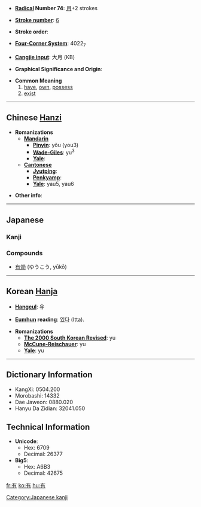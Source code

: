 * '''[[Wiktionary:Chinese radical index| Radical]] Number 74''': [[Wiktionary:Chinese radical index 月|月]]+2 strokes

* '''[[Wiktionary:Chinese total strokes index|Stroke number]]''': [[Wiktionary:Chinese total strokes index 6|6]]

* '''Stroke order''': 

* '''[[Wiktionary:Chinese four corner index|Four-Corner System]]''': 4022<sub>7</sub>

* '''[[Wiktionary:Chinese Cangjie index|Cangjie input]]''': 大月 (KB)

* '''Graphical Significance and Origin''': 

* '''Common Meaning'''
*#[[have]], [[own]], [[possess]]
*# [[exist]]


----

== Chinese [[Hanzi]] ==

* '''Romanizations'''
** '''[[Mandarin]]'''
*** '''[[Pinyin]]''': yǒu (you3)
*** '''[[Wade-Giles]]''': yu<sup>3</sup>
*** '''[[Yale]]''': 
** '''[[Cantonese]]'''
*** '''[[Jyutping]]''':
*** '''[[Penkyamp]]''': 
*** '''[[Yale]]''': yau5, yau6

* '''Other info''': 

----

== Japanese ==
===Kanji===
{{kanji|[[ゆう]] ([[yū]]), [[う]] ([[u]])|[[ある]] ([[aru]]), [[もつ]] ([[motsu]]), [[たもつ]] ([[tamotsu]])}}

===Compounds===
*[[有効]] (ゆうこう, yūkō)


----

== Korean [[Hanja]] ==

* '''[[Hangeul]]''': 유

* '''[[Eumhun]] reading''': [[있다]] (Itta).

* '''Romanizations'''
** '''[[The 2000 South Korean Revised Romanization|The 2000 South Korean Revised]]''': yu
** '''[[McCune-Reischauer]]''': yu
** '''[[Yale]]''': yu

----

== Dictionary Information ==

* KangXi: 0504.200
* Morobashi: 14332
* Dae Jaweon: 0880.020
* Hanyu Da Zidian: 32041.050

== Technical Information ==

* '''Unicode''':
** Hex: 6709
** Decimal: 26377
* '''Big5''':
** Hex: A6B3
** Decimal: 42675

[[Category:Japanese kanji]]

[[fr:有]]
[[ko:有]]
[[hu:有]]